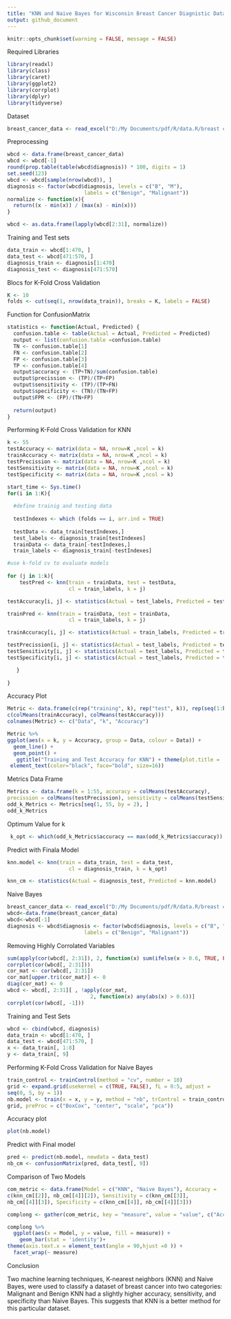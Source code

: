 ```yaml
---
title: "KNN and Naive Bayes for Wisconsin Breast Cancer Diagnistic Data"
output: github_document
---
```


```r
knitr::opts_chunk$set(warning = FALSE, message = FALSE)
```

Required Libraries

```r
library(readxl)
library(class)
library(caret)
library(ggplot2)
library(corrplot)
library(dplyr)
library(tidyverse)
```

Dataset


```r
breast_cancer_data <- read_excel("D:/My Documents/pdf/R/data.R/breast cancer data.xlsx")
```


Preprocessing


```r
wbcd <- data.frame(breast_cancer_data)
wbcd <- wbcd[-1]
round(prop.table(table(wbcd$diagnosis)) * 100, digits = 1)
set.seed(123)
wbcd <- wbcd[sample(nrow(wbcd)), ]
diagnosis <- factor(wbcd$diagnosis, levels = c("B", "M"),
                         labels = c("Benign", "Malignant"))
normalize <- function(x){
  return((x - min(x)) / (max(x) - min(x)))
}

wbcd <- as.data.frame(lapply(wbcd[2:31], normalize))
```


Training and Test sets

```r
data_train <- wbcd[1:470, ]
data_test <- wbcd[471:570, ]
diagnosis_train <- diagnosis[1:470]
diagnosis_test <- diagnosis[471:570]
```


Blocs for K-Fold Cross Validation

```r
K <- 10
folds <- cut(seq(1, nrow(data_train)), breaks = K, labels = FALSE)
```


Function for ConfusionMatrix

```r
statistics <- function(Actual, Predicted) {
  confusion.table <- table(Actual = Actual, Predicted = Predicted)
  output <- list(confusion.table =confusion.table)
  TN <- confusion.table[1]
  FN <- confusion.table[2]
  FP <- confusion.table[3]
  TP <- confusion.table[4]
  output$accuracy <- (TP+TN)/sum(confusion.table)
  output$precission <- (TP)/(TP+FP)
  output$sensitivity <- (TP)/(TP+FN)
  output$specificity <- (TN)/(TN+FP)
  output$FPR <- (FP)/(TN+FP)
  
  return(output)
}
```


Performing K-Fold Cross Validation for KNN

```r

k <- 55
testAccuracy <- matrix(data = NA, nrow=K ,ncol = k)
trainAccuracy <- matrix(data = NA, nrow=K ,ncol = k)
testPrecission <- matrix(data = NA, nrow=K ,ncol = k)
testSensitivity <- matrix(data = NA, nrow=K ,ncol = k)
testSpecificity <- matrix(data = NA, nrow=K ,ncol = k)

start_time <- Sys.time()
for(i in 1:K){
  
  #define trainig and testing data
  
  testIndexes <- which (folds == i, arr.ind = TRUE) 
  
  testData <- data_train[testIndexes,] 
  test_labels <- diagnosis_train[testIndexes]
  trainData <- data_train[-testIndexes,]
  train_labels <- diagnosis_train[-testIndexes]

#use k-fold cv to evaluate models
  
for (j in 1:k){
    testPred <- knn(train = trainData, test = testData, 
                    cl = train_labels, k = j)

testAccuracy[i, j] <- statistics(Actual = test_labels, Predicted = testPred)[[2]]

trainPred <- knn(train = trainData, test = trainData, 
                    cl = train_labels, k = j)

trainAccuracy[i, j] <- statistics(Actual = train_labels, Predicted = trainPred)[[2]]

testPrecission[i, j] <- statistics(Actual = test_labels, Predicted = testPred)[[3]]
testSensitivity[i, j] <- statistics(Actual = test_labels, Predicted = testPred)[[4]]
testSpecificity[i, j] <- statistics(Actual = test_labels, Predicted = testPred)[[5]]

   } 
  
}
```


Accuracy Plot

```r
Metric <- data.frame(c(rep("training", k), rep("test", k)), rep(seq(1:k), 2), 
c(colMeans(trainAccuracy), colMeans(testAccuracy)))
colnames(Metric) <- c("Data", "k", "Accuracy")

Metric %>%
ggplot(aes(x = k, y = Accuracy, group = Data, colour = Data)) +
  geom_line() +
  geom_point() +
   ggtitle("Training and Test Accuracy for KNN") + theme(plot.title = 
 element_text(color="black", face="bold", size=16)) 
```


Metrics Data Frame

```r
Metrics <- data.frame(k = 1:55, accuracy = colMeans(testAccuracy), 
precission = colMeans(testPrecission), sensitivity = colMeans(testSensitivity), specificity = colMeans(testSpecificity))
odd_k_Metrics <- Metrics[seq(1, 55, by = 2), ]
odd_k_Metrics
```

Optimum Value for k

```r
 k_opt <- which(odd_k_Metrics$accuracy == max(odd_k_Metrics$accuracy))
```


Predict with Finala Model 

```r
knn.model <- knn(train = data_train, test = data_test, 
                    cl = diagnosis_train, k = k_opt)

knn_cm <- statistics(Actual = diagnosis_test, Predicted = knn.model)
```

Naive Bayes

```r
breast_cancer_data <- read_excel("D:/My Documents/pdf/R/data.R/breast cancer data.xlsx")
wbcd<-data.frame(breast_cancer_data)
wbcd<-wbcd[-1]
diagnosis <- wbcd$diagnosis <- factor(wbcd$diagnosis, levels = c("B", "M"),
                         labels = c("Benign", "Malignant"))
```

Removing Highly Corrolated Variables

```r
sum(apply(cor(wbcd[, 2:31]), 2, function(x) sum(ifelse(x > 0.6, TRUE, FALSE))))
corrplot(cor(wbcd[, 2:31]))
cor_mat <- cor(wbcd[, 2:31])
cor_mat[upper.tri(cor_mat)] <- 0
diag(cor_mat) <- 0
wbcd <- wbcd[, 2:31][ , !apply(cor_mat,    
                           2, function(x) any(abs(x) > 0.6))]
corrplot(cor(wbcd[, -1]))
```

Training and Test Sets

```r
wbcd <- cbind(wbcd, diagnosis)
data_train <- wbcd[1:470, ]
data_test <- wbcd[471:570, ]
x <- data_train[, 1:8]
y <- data_train[, 9]
```

Performing K-Fold Cross Validation for Naive Bayes

```r
train_control <- trainControl(method = "cv", number = 10)
grid <- expand.grid(usekernel = c(TRUE, FALSE), fL = 0:5, adjust = 
seq(0, 5, by = 1))
nb.model <- train(x = x, y = y, method = "nb", trControl = train_control, tuneGrid = 
grid, preProc = c("BoxCox", "center", "scale", "pca"))
```

Accuracy plot

```r
plot(nb.model)
```

Predict with Final model 


```r
pred <- predict(nb.model, newdata = data_test)
nb_cm <- confusionMatrix(pred, data_test[, 9])
```

Comparison of Two Models

```r
com_metric <- data.frame(Model = c("KNN", "Naive Bayes"), Accuracy = 
c(knn_cm[[2]], nb_cm[[4]][2]), Sensitivity = c(knn_cm[[3]], 
nb_cm[[4]][3]), Specificity = c(knn_cm[[4]], nb_cm[[4]][3]))

complong <- gather(com_metric, key = "measure", value = "value", c("Accuracy", "Sensitivity", "Specificity"))

complong %>% 
  ggplot(aes(x = Model, y = value, fill = measure)) +
    geom_bar(stat = 'identity')+
theme(axis.text.x = element_text(angle = 90,hjust =0 )) +
  facet_wrap(~ measure)
```

Conclusion

Two machine learning techniques, K-nearest neighbors (KNN) and Naive Bayes, 
were used to classify a dataset of breast cancer into two categories: Malignant and Benign KNN had a slightly higher accuracy, sensitivity, and specificity than Naive Bayes. This suggests that KNN is a better method for this particular dataset.




